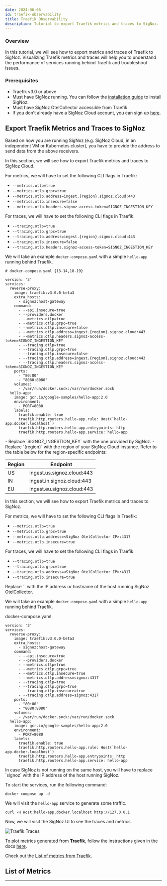 ```yaml
---
date: 2024-06-06
id: traefik-observability
title: Traefik Observability
description: Tutorial to export Traefik metrics and traces to SigNoz.
---
```



### Overview

In this tutorial, we will see how to export metrics and traces of Traefik to SigNoz. Visualizing Traefik metrics and traces will help you to understand the performance of services running behind Traefik and troubleshoot issues.

### Prerequisites

- Traefik v3.0 or above
- Must have SigNoz running. You can follow the [installation guide][1] to install SigNoz.
- Must have SigNoz OtelCollector accessible from Traefik
- If you don’t already have a SigNoz Cloud account, you can sign up [here][4].

## Export Traefik Metrics and Traces to SigNoz

Based on how you are running SigNoz (e.g. SigNoz Cloud, in an independent VM or Kubernetes cluster), you have to provide the address to send data from the above receivers.

<Tabs>
<TabItem value="signoz-cloud" label="SigNoz Cloud" default>

In this section, we will see how to export Traefik metrics and traces to SigNoz Cloud.

For metrics, we will have to set the following CLI flags in Traefik:

- `--metrics.otlp=true`
- `--metrics.otlp.grpc=true`
- `--metrics.otlp.address=ingest.{region}.signoz.cloud:443`
- `--metrics.otlp.insecure=false`
- `--metrics.otlp.headers.signoz-access-token=SIGNOZ_INGESTION_KEY`

For traces, we will have to set the following CLI flags in Traefik:

- `--tracing.otlp=true`
- `--tracing.otlp.grpc=true`
- `--tracing.otlp.address=ingest.{region}.signoz.cloud:443`
- `--tracing.otlp.insecure=false`
- `--tracing.otlp.headers.signoz-access-token=SIGNOZ_INGESTION_KEY`

We will take an example `docker-compose.yaml` with a simple `hello-app` running behind Traefik.



```
# docker-compose.yaml {13-14,18-19}

version: '3'
services:
  reverse-proxy:
    image: traefik:v3.0.0-beta3
    extra_hosts:
      - signoz:host-gateway
    command:
      - --api.insecure=true
      - --providers.docker
      - --metrics.otlp=true
      - --metrics.otlp.grpc=true
      - --metrics.otlp.insecure=false
      - --metrics.otlp.address=ingest.{region}.signoz.cloud:443
      - --metrics.otlp.headers.signoz-access-token=SIGNOZ_INGESTION_KEY
      - --tracing.otlp=true
      - --tracing.otlp.grpc=true
      - --tracing.otlp.insecure=false
      - --tracing.otlp.address=ingest.{region}.signoz.cloud:443
      - --tracing.otlp.headers.signoz-access-token=SIGNOZ_INGESTION_KEY
    ports:
      - "80:80"
      - "8080:8080"
    volumes:
      - /var/run/docker.sock:/var/run/docker.sock
  hello-app:
    image: gcr.io/google-samples/hello-app:2.0
    environment:
      - PORT=8080
    labels:
      traefik.enable: true
      traefik.http.routers.hello-app.rule: Host(`hello-app.docker.localhost`)
      traefik.http.routers.hello-app.entrypoints: http
      traefik.http.routers.hello-app.service: hello-app
```

<Admonition>
- Replace `SIGNOZ_INGESTION_KEY` with the one provided by SigNoz.
- Replace `{region}` with the region of your SigNoz Cloud instance.
</Admonition>
Refer to the table below for the region-specific endpoints:

| Region	| Endpoint                   |
| ------- | -------------------------- |
| US      | ingest.us.signoz.cloud:443 |
| IN      | ingest.in.signoz.cloud:443 |
| EU      | ingest.eu.signoz.cloud:443 |

</TabItem>

<TabItem value="self-host" label="Self-Host">

In this section, we will see how to export Traefik metrics and traces to SigNoz.

For metrics, we will have to set the following CLI flags in Traefik:

- `--metrics.otlp=true`
- `--metrics.otlp.grpc=true`
- `--metrics.otlp.address=<SigNoz OtelCollector IP>:4317`
- `--metrics.otlp.insecure=true`

For traces, we will have to set the following CLI flags in Traefik:

- `--tracing.otlp=true`
- `--tracing.otlp.grpc=true`
- `--tracing.otlp.address=<SigNoz OtelCollector IP>:4317`
- `--tracing.otlp.insecure=true`

<Admonition>
Replace `<SigNoz OtelCollector IP>` with the IP address or hostname of the host running SigNoz OtelCollector.
</Admonition>

We will take an example `docker-compose.yaml` with a simple `hello-app` running behind Traefik.

docker-compose.yaml

```
version: '3'
services:
  reverse-proxy:
    image: traefik:v3.0.0-beta3
    extra_hosts:
      - signoz:host-gateway
    command:
      - --api.insecure=true
      - --providers.docker
      - --metrics.otlp=true
      - --metrics.otlp.grpc=true
      - --metrics.otlp.insecure=true
      - --metrics.otlp.address=signoz:4317
      - --tracing.otlp=true
      - --tracing.otlp.grpc=true
      - --tracing.otlp.insecure=true
      - --tracing.otlp.address=signoz:4317
    ports:
      - "80:80"
      - "8080:8080"
    volumes:
      - /var/run/docker.sock:/var/run/docker.sock
  hello-app:
    image: gcr.io/google-samples/hello-app:2.0
    environment:
      - PORT=8080
    labels:
      traefik.enable: true
      traefik.http.routers.hello-app.rule: Host(`hello-app.docker.localhost`)
      traefik.http.routers.hello-app.entrypoints: http
      traefik.http.routers.hello-app.service: hello-app
```

<Admonition type="info">
In case SigNoz is not running on the same host, you will have to replace `signoz` with the IP address of the host running SigNoz.
</Admonition>

</TabItem>
</Tabs>

To start the services, run the following command:

```
docker compose up -d
```

We will visit the `hello-app` service to generate some traffic.

```
curl -H Host:hello-app.docker.localhost http://127.0.0.1
```

Now, we will visit the SigNoz UI to see the traces and metrics.

![Traefik Traces](/img/docs/tutorial/traefik-traces.webp)

To plot metrics generated from **Traefik**, follow the instructions given in the docs [here][2].

Check out the [List of metrics from Traefik][3].

## List of Metrics

<TraefikMetrics />

---

[1]: https://signoz.io/docs/install/
[2]: https://signoz.io/docs/userguide/dashboards/
[3]: #list-of-metrics
[4]: https://signoz.io/teams/
